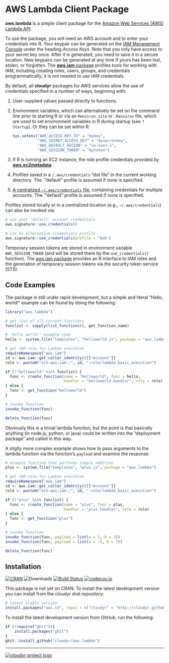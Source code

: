 # AWS Lambda Client Package

**aws.lambda** is a simple client package for the [Amazon Web Services (AWS) Lambda API](https://aws.amazon.com/lambda/).

To use the package, you will need an AWS account and to enter your credentials into R. Your keypair can be generated on the [IAM Management Console](https://aws.amazon.com/) under the heading *Access Keys*. Note that you only have access to your secret key once. After it is generated, you need to save it in a secure location. New keypairs can be generated at any time if yours has been lost, stolen, or forgotten. The [**aws.iam** package](https://github.com/cloudyr/aws.iam) profiles tools for working with IAM, including creating roles, users, groups, and credentials programmatically; it is not needed to *use* IAM credentials.

By default, all **cloudyr** packages for AWS services allow the use of credentials specified in a number of ways, beginning with:

 1. User-supplied values passed directly to functions.
 2. Environment variables, which can alternatively be set on the command line prior to starting R or via an `Renviron.site` or `.Renviron` file, which are used to set environment variables in R during startup (see `? Startup`). Or they can be set within R:
 
    ```R
    Sys.setenv("AWS_ACCESS_KEY_ID" = "mykey",
               "AWS_SECRET_ACCESS_KEY" = "mysecretkey",
               "AWS_DEFAULT_REGION" = "us-east-1",
               "AWS_SESSION_TOKEN" = "mytoken")
    ```
 3. If R is running an EC2 instance, the role profile credentials provided by [**aws.ec2metadata**](https://cran.r-project.org/package=aws.ec2metadata).
 4. Profiles saved in a `/.aws/credentials` "dot file" in the current working directory. The `"default" profile is assumed if none is specified.
 5. [A centralized `~/.aws/credentials` file](https://blogs.aws.amazon.com/security/post/Tx3D6U6WSFGOK2H/A-New-and-Standardized-Way-to-Manage-Credentials-in-the-AWS-SDKs), containing credentials for multiple accounts. The `"default" profile is assumed if none is specified.

Profiles stored locally or in a centralized location (e.g., `~/.aws/credentials`) can also be invoked via:

```R
# use your 'default' account credentials
aws.signature::use_credentials()

# use an alternative credentials profile
aws.signature::use_credentials(profile = "bob")
```

Temporary session tokens are stored in environment variable `AWS_SESSION_TOKEN` (and will be stored there by the `use_credentials()` function). The [aws.iam package](https://github.com/cloudyr/aws.iam/) provides an R interface to IAM roles and the generation of temporary session tokens via the security token service (STS).

## Code Examples

The package is still under rapid development, but a simple and literal "Hello, world!" example can be found by doing the following:

```r
library("aws.lambda")

# get list of all current functions
funclist <- sapply(list_functions(), get_function_name)

# 'hello world!' example code
hello <- system.file("templates", "helloworld.js", package = "aws.lambda")

# get IAM role for Lambda execution
requireNamespace("aws.iam")
id <- aws.iam::get_caller_identity()[["Account"]]
role <- paste0("arn:aws:iam::", id, ":role/lambda_basic_execution")

if (!"helloworld" %in% funclist) {
  func <- create_function(name = "helloworld", func = hello, 
                          handler = "helloworld.handler", role = role)
} else {
  func <- get_function("helloworld")
}

# invoke function
invoke_function(func)
```

```r
delete_function(func)
```

Obviously this is a trivial lambda function, but the point is that basically anything (in node.js, python, or java) could be written into the "deployment package" and called in this way.

A sligtly more complex example shows how to pass arguments to the lambda function via the function's `payload` and examine the response.

```r
# example function that performs simple addition
plus <- system.file("templates", "plus.js", package = "aws.lambda")

# get IAM role for Lambda execution
requireNamespace("aws.iam")
id <- aws.iam::get_caller_identity()[["Account"]]
role <- paste0("arn:aws:iam::", id, ":role/lambda_basic_execution")

if (!"plus" %in% funclist) {
  func <- create_function(name = "plus", func = plus, 
                          handler = "plus.handler", role = role)
} else {
  func <- get_function("plus")
}

# invoke function
invoke_function(func, payload = list(a = 2, b = 3))
invoke_function(func, payload = list(a = -5, b = 7))
```


```r
delete_function(func)
```

## Installation

[![CRAN](https://www.r-pkg.org/badges/version/aws.lambda)](https://cran.r-project.org/package=aws.lambda)
![Downloads](https://cranlogs.r-pkg.org/badges/aws.lambda)
[![Build Status](https://travis-ci.org/cloudyr/aws.lambda.png?branch=master)](https://travis-ci.org/cloudyr/aws.lambda) 
[![codecov.io](https://codecov.io/github/cloudyr/aws.lambda/coverage.svg?branch=master)](https://codecov.io/github/cloudyr/aws.lambda?branch=master)

This package is not yet on CRAN. To install the latest development version you can install from the cloudyr drat repository:

```R
# latest stable version
install.packages("aws.s3", repos = c("cloudyr" = "http://cloudyr.github.io/drat"))
```

To install the latest development version from GitHub, run the following:

```R
if (!require("ghit")){
    install.packages("ghit")
}
ghit::install_github("cloudyr/aws.lambda")
```


---
[![cloudyr project logo](http://i.imgur.com/JHS98Y7.png)](https://github.com/cloudyr)
